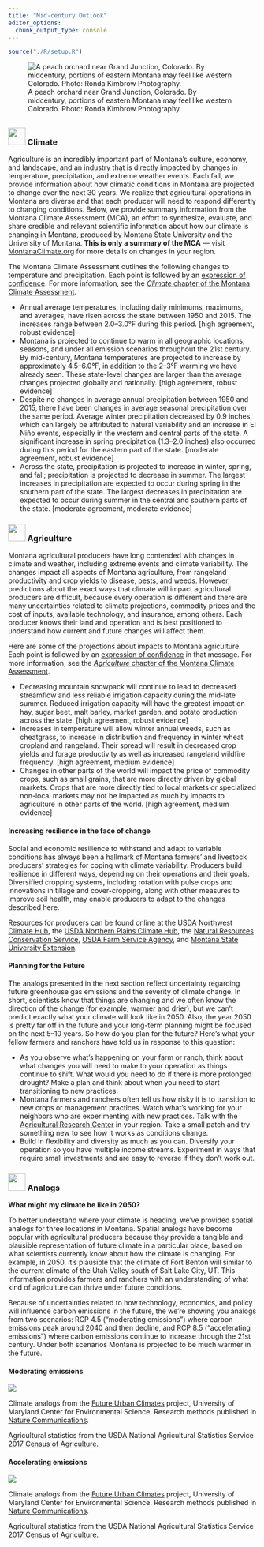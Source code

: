 ```yaml
---
title: "Mid-century Outlook"
editor_options: 
  chunk_output_type: console
---
```


```r
source("./R/setup.R")
```

![A peach orchard near Grand Junction, Colorado. By midcentury, portions of eastern Montana may feel like western Colorado. Photo: Ronda Kimbrow Photography.](./img/grand_junction.jpg)

## {- .tabset .tabset-fade .tabset-pills}

### <img src="icons/midcentury.svg" width="35px"/> Climate {-}

Agriculture is an incredibly important part of Montana’s culture, economy, and landscape, and an industry that is directly impacted by changes in temperature, precipitation, and extreme weather events. Each fall, we provide information about how climatic conditions in Montana are projected to change over the next 30 years. We realize that agricultural operations in Montana are diverse and that each producer will need to respond differently to changing conditions. Below, we provide summary information from the Montana Climate Assessment (MCA), an effort to synthesize, evaluate, and share credible and relevant scientific information about how our climate is changing in Montana, produced by Montana State University and the University of Montana. **This is only a summary of the MCA** --- visit [MontanaClimate.org](https://montanaclimate.org/) for more details on changes in your region.

The Montana Climate Assessment outlines the following changes to temperature and precipitation. Each point is followed by an [expression of confidence](./reference.html). For more information, see the [*Climate* chapter of the Montana Climate Assessment](https://montanaclimate.org/chapter/climate-change). 

- Annual average temperatures, including daily minimums, maximums, and averages, have risen across the state between 1950 and 2015. The increases range between 2.0–3.0°F during this period. [high agreement, robust evidence]
- Montana is projected to continue to warm in all geographic locations, seasons, and under all emission scenarios throughout the 21st century. By mid-century, Montana temperatures are projected to increase by approximately 4.5–6.0°F, in addition to the 2–3°F warming we have already seen. These state-level changes are larger than the average changes projected globally and nationally. [high agreement, robust evidence]
- Despite no changes in average annual precipitation between 1950 and 2015, there have been changes in average seasonal precipitation over the same period. Average winter precipitation decreased by 0.9 inches, which can largely be attributed to natural variability and an increase in El Niño events, especially in the western and central parts of the state. A significant increase in spring precipitation (1.3–2.0 inches) also occurred during this period for the eastern part of the state. [moderate agreement, robust evidence]
- Across the state, precipitation is projected to increase in winter, spring, and fall; precipitation is projected to decrease in summer. The largest increases in precipitation are expected to occur during spring in the southern part of the state. The largest decreases in precipitation are expected to occur during summer in the central and southern parts of the state. [moderate agreement, moderate evidence]


### <img src="icons/agriculture.svg" width="35px"/> Agriculture {-}

Montana agricultural producers have long contended with changes in climate and weather, including extreme events and climate variability. The changes impact all aspects of Montana agriculture, from rangeland productivity and crop yields to disease, pests, and weeds. However, predictions about the exact ways that climate will impact agricultural producers are difficult, because every operation is different and there are many uncertainties related to climate projections, commodity prices and the cost of inputs, available technology, and insurance, among others. Each producer knows their land and operation and is best positioned to understand how current and future changes will affect them.

Here are some of the projections about impacts to Montana agriculture. Each point is followed by an [expression of confidence](./reference.html) in that message. For more information, see the [*Agriculture* chapter of the Montana Climate Assessment](https://montanaclimate.org/chapter/agriculture).

- Decreasing mountain snowpack will continue to lead to decreased streamflow and less reliable irrigation capacity during the mid-late summer. Reduced irrigation capacity will have the greatest impact on hay, sugar beet, malt barley, market garden, and potato production across the state. [high agreement, robust evidence]
- Increases in temperature will allow winter annual weeds, such as cheatgrass, to increase in distribution and frequency in winter wheat cropland and rangeland. Their spread will result in decreased crop yields and forage productivity as well as increased rangeland wildfire frequency. [high agreement, medium evidence]
- Changes in other parts of the world will impact the price of commodity crops, such as small grains, that are more directly driven by global markets. Crops that are more directly tied to local markets or specialized non-local markets may not be impacted as much by impacts to agriculture in other parts of the world. [high agreement, medium evidence]

#### Increasing resilience in the face of change {-}
Social and economic resilience to withstand and adapt to variable conditions has always been a hallmark of Montana farmers’ and livestock producers’ strategies for coping with climate variability. Producers build resilience in different ways, depending on their operations and their goals. Diversified cropping systems, including rotation with pulse crops and innovations in tillage and cover-cropping, along with other measures to improve soil health, may enable producers to adapt to the changes described here.

Resources for producers can be found online at the [USDA Northwest Climate Hub](https://www.climatehubs.usda.gov/hubs/northwest), the [USDA Northern Plains Climate Hub](https://www.climatehubs.usda.gov/hubs/northern-plains), the [Natural Resources Conservation Service](https://www.nrcs.usda.gov/wps/portal/nrcs/mt/home/), [USDA Farm Service Agency](https://www.fsa.usda.gov/state-offices/Montana/index), and [Montana State University Extension](http://www.msuextension.org).

#### Planning for the Future {-}
 
The analogs presented in the next section reflect uncertainty regarding future greenhouse gas emissions and the severity of climate change. In short, scientists know that things are changing and we often know the direction of the change (for example, warmer and drier), but we can't predict exactly what your climate will look like in 2050. Also, the year 2050 is pretty far off in the future and your long-term planning might be focused on the next 5--10 years. So how do you plan for the future? Here's what your fellow farmers and ranchers have told us in response to this question:
 
- As you observe what's happening on your farm or ranch, think about what changes you will need to make to your operation as things continue to shift. What would you need to do if there is more prolonged drought? Make a plan and think about when you need to start transitioning to new practices.
- Montana farmers and ranchers often tell us how risky it is to transition to new crops or management practices. Watch what's working for your neighbors who are experimenting with new practices. Talk with the [Agricultural Research Center](https://agresearch.montana.edu/researchcenters.html) in your region. Take a small patch and try something new to see how it works as conditions change.
- Build in flexibility and diversity as much as you can. Diversify your operation so you have multiple income streams. Experiment in ways that require small investments and are easy to reverse if they don't work out.

### <img src="icons/analogs.svg" width="35px"/> Analogs {- .tabset .tabset-fade .tabset-pills}

**What might my climate be like in 2050?**

To better understand where your climate is heading, we've provided spatial analogs for three locations in Montana. Spatial analogs have become popular with agricultural producers because they provide a tangible and plausible representation of future climate in a particular place, based on what scientists currently know about how the climate is changing. For example, in 2050, it's plausible that the climate of Fort Benton will similar to the current climate of the Utah Valley south of Salt Lake City, UT. This information provides farmers and ranchers with an understanding of what kind of agriculture can thrive under future conditions.

Because of uncertainties related to how technology, economics, and policy will influence carbon emissions in the future, the we're showing you analogs from two scenarios: RCP 4.5 ("moderating emissions") where carbon emissions peak around 2040 and then decline, and RCP 8.5 ("accelerating emissions") where carbon emissions continue to increase through the 21st century. Under both scenarios Montana is projected to be much warmer in the future.

#### Moderating emissions {-}

![](./img/analog_map_rcp45.png)

Climate analogs from the [Future Urban Climates](https://www.umces.edu/futureurbanclimates) project, University of Maryland Center for Environmental Science. Research methods published in [Nature Communications](https://www.nature.com/articles/s41467-019-08540-3).

Agricultural statistics from the USDA National Agricultural Statistics Service [2017 Census of Agriculture](https://www.nass.usda.gov/Publications/AgCensus/2017/).

#### Accelerating emissions {-}

![](./img/analog_map_rcp85.png)

Climate analogs from the [Future Urban Climates](https://www.umces.edu/futureurbanclimates) project, University of Maryland Center for Environmental Science. Research methods published in [Nature Communications](https://www.nature.com/articles/s41467-019-08540-3).

Agricultural statistics from the USDA National Agricultural Statistics Service [2017 Census of Agriculture](https://www.nass.usda.gov/Publications/AgCensus/2017/).
